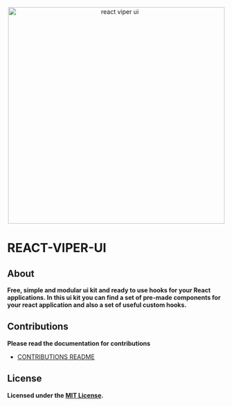 
<Meta title="REACT-VIPER-UI" />

<div align="center">
    <img src="https://res.cloudinary.com/dt74zb1rv/image/upload/v1726592384/OIG2_prev_ui_yvr9hc.png" title="react-viper-ui" alt="react viper ui" width="500" />
</div>

# REACT-VIPER-UI


## About
**Free, simple and modular ui kit and ready to use hooks for your React applications. In this ui kit you can find a set
of pre-made components for your react application and also a set of useful custom hooks.**


## Contributions
**Please read the documentation for contributions**

* [CONTRIBUTIONS README](https://github.com/justoverclockl/react-viper-ui/blob/develop/CONTRIBUTING.md)

## License
**Licensed under the [MIT License](https://github.com/justoverclockl/react-viper-ui/blob/develop/LICENSE.md).**
